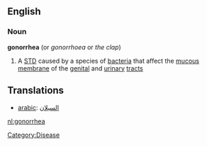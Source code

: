 ==English==
===Noun===
{{wikipedia}}
'''gonorrhea'''  (or ''gonorrhoea'' or ''the clap'')
#A [[STD]] caused by a species of [[bacteria]] that affect the [[mucous membrane]] of the [[genital]] and [[urinary]] [[tract]]s



== Translations ==

*[[arabic]]:  [[السيلان]]

[[Category:Disease]]
[[nl:gonorrhea]]